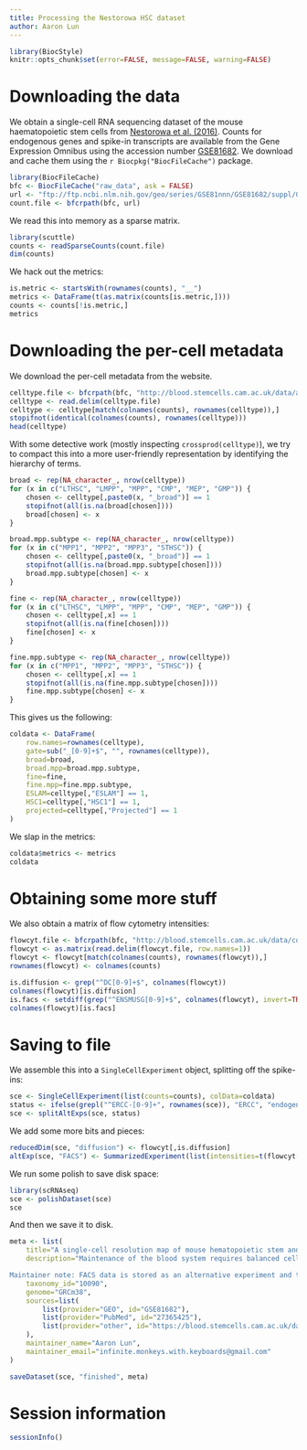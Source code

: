 ```yaml
---
title: Processing the Nestorowa HSC dataset
author: Aaron Lun
---
```


```r
library(BiocStyle)
knitr::opts_chunk$set(error=FALSE, message=FALSE, warning=FALSE)
```

# Downloading the data

We obtain a single-cell RNA sequencing dataset of the mouse haematopoietic stem cells from [Nestorowa et al. (2016)](https://doi.org/10.1182/blood-2016-05-716480).
Counts for endogenous genes and spike-in transcripts are available from the Gene Expression Omnibus
using the accession number [GSE81682](https://www.ncbi.nlm.nih.gov/geo/query/acc.cgi?acc=GSE81682).
We download and cache them using the `r Biocpkg("BiocFileCache")` package.

```r
library(BiocFileCache)
bfc <- BiocFileCache("raw_data", ask = FALSE)
url <- "ftp://ftp.ncbi.nlm.nih.gov/geo/series/GSE81nnn/GSE81682/suppl/GSE81682_HTSeq_counts.txt.gz"
count.file <- bfcrpath(bfc, url)
```

We read this into memory as a sparse matrix.

```r
library(scuttle)
counts <- readSparseCounts(count.file)
dim(counts)
```

We hack out the metrics:

```r
is.metric <- startsWith(rownames(counts), "__")
metrics <- DataFrame(t(as.matrix(counts[is.metric,])))
counts <- counts[!is.metric,]
metrics
```

# Downloading the per-cell metadata

We download the per-cell metadata from the website.

```r
celltype.file <- bfcrpath(bfc, "http://blood.stemcells.cam.ac.uk/data/all_cell_types.txt")
celltype <- read.delim(celltype.file)
celltype <- celltype[match(colnames(counts), rownames(celltype)),]
stopifnot(identical(colnames(counts), rownames(celltype)))
head(celltype)
```

With some detective work (mostly inspecting `crossprod(celltype)`), we try to compact this into a more user-friendly representation by identifying the hierarchy of terms.

```r
broad <- rep(NA_character_, nrow(celltype))
for (x in c("LTHSC", "LMPP", "MPP", "CMP", "MEP", "GMP")) {
    chosen <- celltype[,paste0(x, "_broad")] == 1
    stopifnot(all(is.na(broad[chosen])))
    broad[chosen] <- x
}

broad.mpp.subtype <- rep(NA_character_, nrow(celltype))
for (x in c("MPP1", "MPP2", "MPP3", "STHSC")) {
    chosen <- celltype[,paste0(x, "_broad")] == 1
    stopifnot(all(is.na(broad.mpp.subtype[chosen])))
    broad.mpp.subtype[chosen] <- x
}

fine <- rep(NA_character_, nrow(celltype))
for (x in c("LTHSC", "LMPP", "MPP", "CMP", "MEP", "GMP")) {
    chosen <- celltype[,x] == 1
    stopifnot(all(is.na(fine[chosen])))
    fine[chosen] <- x
}

fine.mpp.subtype <- rep(NA_character_, nrow(celltype))
for (x in c("MPP1", "MPP2", "MPP3", "STHSC")) {
    chosen <- celltype[,x] == 1
    stopifnot(all(is.na(fine.mpp.subtype[chosen])))
    fine.mpp.subtype[chosen] <- x
}
```

This gives us the following:

```r
coldata <- DataFrame(
    row.names=rownames(celltype),
    gate=sub("_[0-9]+$", "", rownames(celltype)),
    broad=broad,
    broad.mpp=broad.mpp.subtype,
    fine=fine,
    fine.mpp=fine.mpp.subtype,
    ESLAM=celltype[,"ESLAM"] == 1,
    HSC1=celltype[,"HSC1"] == 1,
    projected=celltype[,"Projected"] == 1
)
```

We slap in the metrics:

```r
coldata$metrics <- metrics
coldata
```

# Obtaining some more stuff

We also obtain a matrix of flow cytometry intensities:

```r
flowcyt.file <- bfcrpath(bfc, "http://blood.stemcells.cam.ac.uk/data/coordinates_gene_counts_flow_cytometry.txt.gz")
flowcyt <- as.matrix(read.delim(flowcyt.file, row.names=1))
flowcyt <- flowcyt[match(colnames(counts), rownames(flowcyt)),]
rownames(flowcyt) <- colnames(counts)

is.diffusion <- grep("^DC[0-9]+$", colnames(flowcyt))
colnames(flowcyt)[is.diffusion]
is.facs <- setdiff(grep("^ENSMUSG[0-9]+$", colnames(flowcyt), invert=TRUE), is.diffusion)
colnames(flowcyt)[is.facs]
```

# Saving to file 

We assemble this into a `SingleCellExperiment` object, splitting off the spike-ins:

```r
sce <- SingleCellExperiment(list(counts=counts), colData=coldata)
status <- ifelse(grepl("^ERCC-[0-9]+", rownames(sce)), "ERCC", "endogenous")
sce <- splitAltExps(sce, status)
```

We add some more bits and pieces:

```r
reducedDim(sce, "diffusion") <- flowcyt[,is.diffusion]
altExp(sce, "FACS") <- SummarizedExperiment(list(intensities=t(flowcyt[,is.facs])))
```

We run some polish to save disk space:

```r
library(scRNAseq)
sce <- polishDataset(sce)
sce
```

And then we save it to disk.

```r
meta <- list(
    title="A single-cell resolution map of mouse hematopoietic stem and progenitor cell differentiation",
    description="Maintenance of the blood system requires balanced cell fate decisions by hematopoietic stem and progenitor cells (HSPCs). Because cell fate choices are executed at the individual cell level, new single-cell profiling technologies offer exciting possibilities for mapping the dynamic molecular changes underlying HSPC differentiation. Here, we have used single-cell RNA sequencing to profile more than 1600 single HSPCs, and deep sequencing has enabled detection of an average of 6558 protein-coding genes per cell. Index sorting, in combination with broad sorting gates, allowed us to retrospectively assign cells to 12 commonly sorted HSPC phenotypes while also capturing intermediate cells typically excluded by conventional gating. We further show that independently generated single-cell data sets can be projected onto the single-cell resolution expression map to directly compare data from multiple groups and to build and refine new hypotheses. Reconstruction of differentiation trajectories reveals dynamic expression changes associated with early lymphoid, erythroid, and granulocyte-macrophage differentiation. The latter two trajectories were characterized by common upregulation of cell cycle and oxidative phosphorylation transcriptional programs. By using external spike-in controls, we estimate absolute messenger RNA (mRNA) levels per cell, showing for the first time that despite a general reduction in total mRNA, a subset of genes shows higher expression levels in immature stem cells consistent with active maintenance of the stem-cell state. Finally, we report the development of an intuitive Web interface as a new community resource to permit visualization of gene expression in HSPCs at single-cell resolution for any gene of choice.

Maintainer note: FACS data is stored as an alternative experiment and the diffusion map components are stored as reduced dimensions. The cell type assignments are stored in the column data, transformed from the identity matrix provided by the authors into a more user-friendly form. The gating strategy for FACS is inferred from the cell names: Prog (Lin- Sca1- c-Kit+), HSPC (Lin- Sca1+ c-Kit+) and LT-HSC (Lin- c-Kit+ Sca1+ CD34- Flk2-).",
    taxonomy_id="10090",
    genome="GRCm38",
    sources=list(
        list(provider="GEO", id="GSE81682"),
        list(provider="PubMed", id="27365425"),
        list(provider="other", id="https://blood.stemcells.cam.ac.uk/data")
    ),
    maintainer_name="Aaron Lun",
    maintainer_email="infinite.monkeys.with.keyboards@gmail.com"
)

saveDataset(sce, "finished", meta)
```

# Session information {-}

```r
sessionInfo()
```
